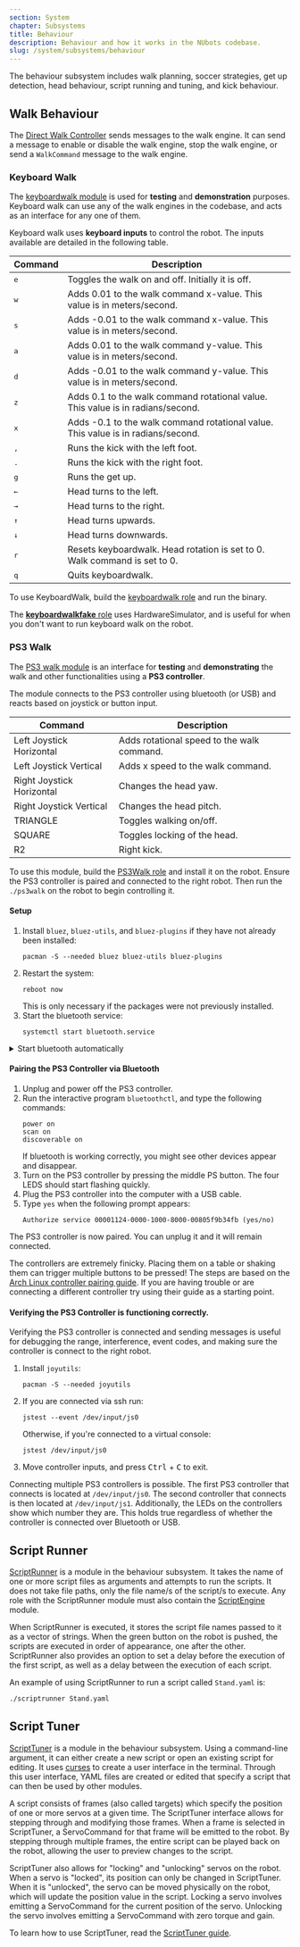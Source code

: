 ```yaml
---
section: System
chapter: Subsystems
title: Behaviour
description: Behaviour and how it works in the NUbots codebase.
slug: /system/subsystems/behaviour
---
```


The behaviour subsystem includes walk planning, soccer strategies, get up detection, head behaviour, script running and tuning, and kick behaviour.

## Walk Behaviour

The [Direct Walk Controller](https://github.com/NUbots/NUbots/tree/main/module/behaviour/skills/DirectWalkController) sends messages to the walk engine. It can send a message to enable or disable the walk engine, stop the walk engine, or send a `WalkCommand` message to the walk engine.

### Keyboard Walk

The [keyboardwalk module](https://github.com/NUbots/NUbots/tree/main/module/behaviour/strategy/KeyboardWalk) is used for **testing** and **demonstration** purposes. Keyboard walk can use any of the walk engines in the codebase, and acts as an interface for any one of them.

Keyboard walk uses **keyboard inputs** to control the robot. The inputs available are detailed in the following table.

| Command      | Description                                                                      |
| ------------ | -------------------------------------------------------------------------------- |
| <kbd>e</kbd> | Toggles the walk on and off. Initially it is off.                                |
| <kbd>w</kbd> | Adds 0.01 to the walk command x-value. This value is in meters/second.           |
| <kbd>s</kbd> | Adds -0.01 to the walk command x-value. This value is in meters/second.          |
| <kbd>a</kbd> | Adds 0.01 to the walk command y-value. This value is in meters/second.           |
| <kbd>d</kbd> | Adds -0.01 to the walk command y-value. This value is in meters/second.          |
| <kbd>z</kbd> | Adds 0.1 to the walk command rotational value. This value is in radians/second.  |
| <kbd>x</kbd> | Adds -0.1 to the walk command rotational value. This value is in radians/second. |
| <kbd>,</kbd> | Runs the kick with the left foot.                                                |
| <kbd>.</kbd> | Runs the kick with the right foot.                                               |
| <kbd>g</kbd> | Runs the get up.                                                                 |
| <kbd>←</kbd> | Head turns to the left.                                                          |
| <kbd>→</kbd> | Head turns to the right.                                                         |
| <kbd>↑</kbd> | Head turns upwards.                                                              |
| <kbd>↓</kbd> | Head turns downwards.                                                            |
| <kbd>r</kbd> | Resets keyboardwalk. Head rotation is set to 0. Walk command is set to 0.        |
| <kbd>q</kbd> | Quits keyboardwalk.                                                              |

To use KeyboardWalk, build the [keyboardwalk role](https://github.com/NUbots/NUbots/blob/main/roles/keyboardwalk.role) and run the binary.

The [**keyboardwalkfake** role](https://github.com/NUbots/NUbots/blob/main/roles/keyboardwalkfake.role) uses HardwareSimulator, and is useful for when you don't want to run keyboard walk on the robot.

### PS3 Walk

The [PS3 walk module](https://github.com/NUbots/NUbots/tree/main/module/behaviour/strategy/PS3Walk) is an interface for **testing** and **demonstrating** the walk and other functionalities using a **PS3 controller**.

The module connects to the PS3 controller using bluetooth (or USB) and reacts based on joystick or button input.

| Command                   | Description                                |
| ------------------------- | ------------------------------------------ |
| Left Joystick Horizontal  | Adds rotational speed to the walk command. |
| Left Joystick Vertical    | Adds x speed to the walk command.          |
| Right Joystick Horizontal | Changes the head yaw.                      |
| Right Joystick Vertical   | Changes the head pitch.                    |
| TRIANGLE                  | Toggles walking on/off.                    |
| SQUARE                    | Toggles locking of the head.               |
| R2                        | Right kick.                                |

To use this module, build the [PS3Walk role](https://github.com/NUbots/NUbots/blob/main/roles/ps3walk.role) and install it on the robot. Ensure the PS3 controller is paired and connected to the right robot. Then run the `./ps3walk` on the robot to begin controlling it.

#### Setup

1. Install `bluez`, `bluez-utils`, and `bluez-plugins` if they have not already been installed:
   ```
   pacman -S --needed bluez bluez-utils bluez-plugins
   ```
2. Restart the system:
   ```
   reboot now
   ```
   This is only necessary if the packages were not previously installed.
3. Start the bluetooth service:
   ```
   systemctl start bluetooth.service
   ```

<details>
<summary> Start bluetooth automatically </summary>

Bluetooth can be powered on automatically when the system starts. This enables the controllers to
connect without having to run `systemctl start bluetooth.service` and `bluetoothctl power on`. This
is not currently enable by default in the existing installation. Some robots might have this enabled.

1. Run
   ```
   systemctl enable bluetooth.service
   ```
2. Set `AutoEnable=true` in `/etc/bluetooth/main.conf`:
   ```
   [Policy]
   AutoEnable=true
   ```

Now, after restarting the robot, and having previously paired the PS3 controller, the PS3 controller
will connect to the robot automatically.

<Alert type='info'>
`ps3walk` still needs to be started in order to control the robot.
</Alert>

</details>

#### Pairing the PS3 Controller via Bluetooth

1. Unplug and power off the PS3 controller.
2. Run the interactive program `bluetoothctl`, and type the following commands:
   ```
   power on
   scan on
   discoverable on
   ```
   If bluetooth is working correctly, you might see other devices appear and disappear.
3. Turn on the PS3 controller by pressing the middle PS button. The four LEDS should start flashing quickly.
4. Plug the PS3 controller into the computer with a USB cable.
5. Type `yes` when the following prompt appears:
   ```
   Authorize service 00001124-0000-1000-8000-00805f9b34fb (yes/no)
   ```

The PS3 controller is now paired. You can unplug it and it will remain connected.

<Alert type='warning'>
The controllers are extremely finicky. Placing them on a table or shaking them can trigger multiple buttons to be pressed!
</Alert>

<Alert type='info'>
The steps are based on the <a href="https://wiki.archlinux.org/title/Gamepad#Pairing_via_Bluetooth">Arch Linux controller pairing guide</a>. If you are having trouble or are connecting a different controller try using their guide as a starting point.
</Alert>

#### Verifying the PS3 Controller is functioning correctly.

Verifying the PS3 controller is connected and sending messages is useful for debugging the range, interference, event codes, and making sure the controller is connect to the right robot.

1. Install `joyutils`:
   ```
   pacman -S --needed joyutils
   ```
2. If you are connected via ssh run:
   ```
   jstest --event /dev/input/js0
   ```
   Otherwise, if you're connected to a virtual console:
   ```
   jstest /dev/input/js0
   ```
3. Move controller inputs, and press <kbd>Ctrl</kbd> + <kbd>C</kbd> to exit.

Connecting multiple PS3 controllers is possible. The first PS3 controller that connects is located at `/dev/input/js0`. The second controller that connects is then located at `/dev/input/js1`.
Additionally, the LEDs on the controllers show which number they are. This holds true regardless of whether the controller is connected over Bluetooth or USB.

## Script Runner

[ScriptRunner](https://github.com/NUbots/NUbots/tree/96357855b059cd499021552b3e25a4b158828dc5/module/behaviour/tools/ScriptRunner) is a module in the behaviour subsystem. It takes the name of one or more script files as arguments and attempts to run the scripts. It does not take file paths, only the file name/s of the script/s to execute. Any role with the ScriptRunner module must also contain the [ScriptEngine](/system/subsystems/motion#script-engine) module.

When ScriptRunner is executed, it stores the script file names passed to it as a vector of strings. When the green button on the robot is pushed, the scripts are executed in order of appearance, one after the other. ScriptRunner also provides an option to set a delay before the execution of the first script, as well as a delay between the execution of each script.

An example of using ScriptRunner to run a script called `Stand.yaml` is:

```bash
./scriptrunner Stand.yaml
```

## Script Tuner

[ScriptTuner](https://github.com/NUbots/NUbots/tree/96357855b059cd499021552b3e25a4b158828dc5/module/behaviour/tools/ScriptTuner) is a module in the behaviour subsystem. Using a command-line argument, it can either create a new script or open an existing script for editing. It uses [curses](<https://en.wikipedia.org/wiki/Curses_(programming_library)>) to create a user interface in the terminal. Through this user interface, YAML files are created or edited that specify a script that can then be used by other modules.

A script consists of frames (also called targets) which specify the position of one or more servos at a given time. The ScriptTuner interface allows for stepping through and modifying those frames. When a frame is selected in ScriptTuner, a ServoCommand for that frame will be emitted to the robot. By stepping through multiple frames, the entire script can be played back on the robot, allowing the user to preview changes to the script.

ScriptTuner also allows for "locking" and "unlocking" servos on the robot. When a servo is "locked", its position can only be changed in ScriptTuner. When it is "unlocked", the servo can be moved physically on the robot, which will update the position value in the script. Locking a servo involves emitting a ServoCommand for the current position of the servo. Unlocking the servo involves emitting a ServoCommand with zero torque and gain.

To learn how to use ScriptTuner, read the [ScriptTuner guide](/guides/main/tuning-and-running-scripts#script-tuner).
